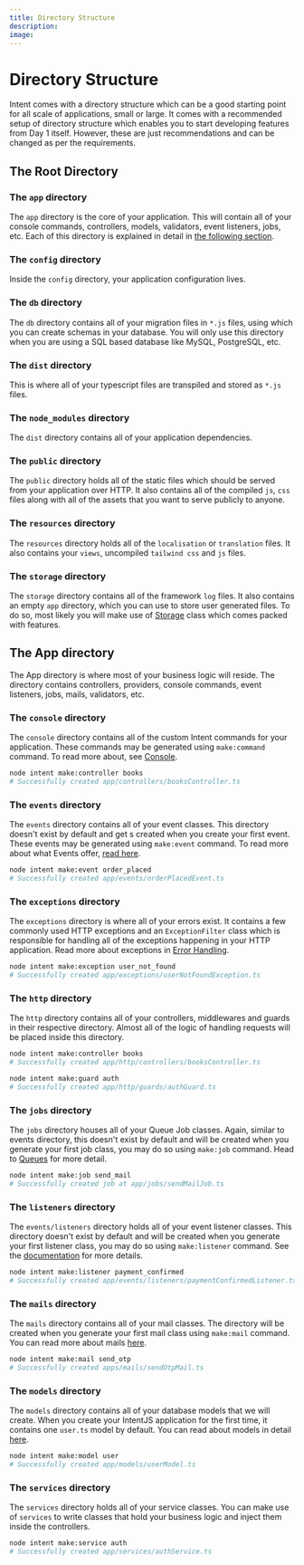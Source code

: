 ```yaml
---
title: Directory Structure
description:
image:
---
```


# Directory Structure

Intent comes with a directory structure which can be a good starting point for all scale of applications, small or large. It comes with a recommended setup of directory structure which enables you to start developing features from Day 1 itself. However, these are just recommendations and can be changed as per the requirements.

## The Root Directory

### The `app` directory

The `app` directory is the core of your application. This will contain all of your console commands, controllers, models, validators, event listeners, jobs, etc. Each of this directory is explained in detail in [the following section](directory-structure.md#src-directory).

### The `config` directory

Inside the `config` directory, your application configuration lives.

### The `db` directory

The `db` directory contains all of your migration files in `*.js` files, using which you can create schemas in your database. You will only use this directory when you are using a SQL based database like MySQL, PostgreSQL, etc.

### The `dist` directory

This is where all of your typescript files are transpiled and stored as `*.js` files.

### The `node_modules` directory

The `dist` directory contains all of your application dependencies.

### The `public` directory

The `public` directory holds all of the static files which should be served from your application over HTTP. It also contains all of the compiled `js`, `css` files along with all of the assets that you want to serve publicly to anyone.

### The `resources` directory

The `resources` directory holds all of the `localisation` or `translation` files. It also contains your `views`, uncompiled `tailwind css` and `js` files.

### The `storage` directory

The `storage` directory contains all of the framework `log` files. It also contains an empty `app` directory, which you can use to store user generated files. To do so, most likely you will make use of [Storage](../advanced/file-storage.md) class which comes packed with features.

## The App directory

The App directory is where most of your business logic will reside. The directory contains controllers, providers, console commands, event listeners, jobs, mails, validators, etc.

### The `console` directory

The `console` directory contains all of the custom Intent commands for your application. These commands may be generated using `make:command` command. To read more about, see [Console](../advanced/console.md).

```bash
node intent make:controller books
# Successfully created app/controllers/booksController.ts
```

### The `events` directory

The `events` directory contains all of your event classes. This directory doesn't exist by default and get s created when you create your first event. These events may be generated using `make:event` command. To read more about what Events offer, [read here](../advanced/events.md).

```bash
node intent make:event order_placed
# Successfully created app/events/orderPlacedEvent.ts
```

### The `exceptions` directory

The `exceptions` directory is where all of your errors exist. It contains a few commonly used HTTP exceptions and an `ExceptionFilter` class which is responsible for handling all of the exceptions happening in your HTTP application. Read more about exceptions in [Error Handling](../the-basics/error-handling.md).

```bash
node intent make:exception user_not_found
# Successfully created app/exceptions/userNotFoundException.ts
```

### The `http` directory

The `http` directory contains all of your controllers, middlewares and guards in their respective directory. Almost all of the logic of handling requests will be placed inside this directory.

```bash
node intent make:controller books
# Successfully created app/http/controllers/booksController.ts

node intent make:guard auth
# Successfully created app/http/guards/authGuard.ts
```

### The `jobs` directory

The `jobs` directory houses all of your Queue Job classes. Again, similar to events directory, this doesn't exist by default and will be created when you generate your first job class, you may do so using `make:job` command. Head to [Queues](../advanced/queues.md) for more detail.

```bash
node intent make:job send_mail
# Successfully created job at app/jobs/sendMailJob.ts
```

### The `listeners` directory

The `events/listeners` directory holds all of your event listener classes. This directory doesn't exist by default and will be created when you generate your first listener class, you may do so using `make:listener` command. See the [documentation](directory-structure.md#events) for more details.

```bash
node intent make:listener payment_confirmed
# Successfully created app/events/listeners/paymentConfirmedListener.ts
```

### The `mails` directory

The `mails` directory contains all of your mail classes. The directory will be created when you generate your first mail class using `make:mail` command. You can read more about mails [here](../advanced/mailers.md).

```bash
node intent make:mail send_otp
# Successfully created apps/mails/sendOtpMail.ts
```

### The `models` directory

The `models` directory contains all of your database models that we will create. When you create your IntentJS application for the first time, it contains one `user.ts` model by default. You can read about models in detail [here](../database/models.md).

```bash
node intent make:model user
# Successfully created app/models/userModel.ts
```

### The `services` directory

The `services` directory holds all of your service classes. You can make use of `services` to write classes that hold your business logic and inject them inside the controllers.

```bash
node intent make:service auth
# Successfully created app/services/authService.ts
```

